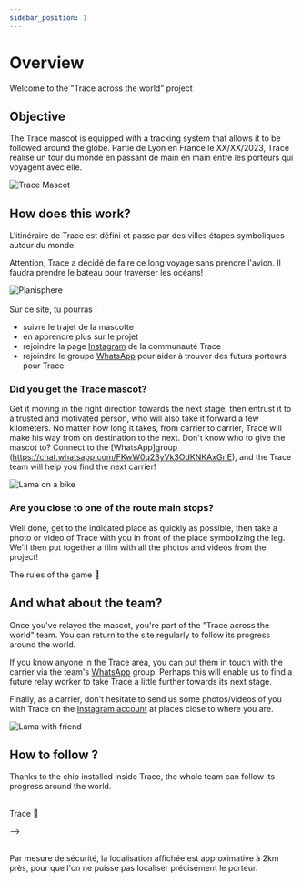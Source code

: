 ```yaml
---
sidebar_position: 1
---
```



# Overview

Welcome to the "Trace across the world" project

## Objective

The Trace mascot is equipped with a tracking system that allows it to be followed around the globe. Partie de Lyon en France le XX/XX/2023, Trace réalise un tour du monde en passant de main en main entre les porteurs qui voyagent avec elle.

<div style={{ display: "flex", justifyContent: "center" }}>
  <img src="/img/Mascotte/Resize/tracefullbodydetoure.svg" alt="Trace Mascot" />
</div>

## How does this work?

L'itinéraire de Trace est défini et passe par des villes étapes symboliques autour du monde.

Attention, Trace a décidé de faire ce long voyage sans prendre l'avion. Il faudra prendre le bateau pour traverser les océans!

<div style={{ display: "flex", justifyContent: "center" }}>
  <img src="/img/Mascotte/Resize/planisphere.svg" alt="Planisphere" />
</div>
<br/>
Sur ce site, tu pourras :

-   suivre le trajet de la mascotte
-   en apprendre plus sur le projet
-   rejoindre la page <a href="https://www.instagram.com/traceacrosstheworld/" target="_blank" rel="noopener noreferrer">Instagram</a> de la communauté Trace
-   rejoindre le groupe [WhatsApp](https://chat.whatsapp.com/FKwW0q23yVk3OdKNKAxGnE) pour aider à trouver des futurs porteurs pour Trace

### Did you get the Trace mascot?

Get it moving in the right direction towards the next stage, then entrust it to a trusted and motivated person, who will also take it forward a few kilometers.
No matter how long it takes, from carrier to carrier, Trace will make his way from on destination to the next.
Don't know who to give the mascot to? Connect to the [WhatsApp]group (https://chat.whatsapp.com/FKwW0q23yVk3OdKNKAxGnE), and the Trace team will help you find the next carrier!

<div style={{ display: "flex", justifyContent: "center" }}>
  <img src="/img/Mascotte/Resize/lama-on-a-bike.svg" alt="Lama on a bike" />
</div>

### Are you close to one of the route main stops?

Well done, get to the indicated place as quickly as possible, then take a photo or video of Trace with you in front of the place symbolizing the leg. We'll then put together a film with all the photos and videos from the project!

<div className="custom-container" style={{ display: "flex", justifyContent: "center" }}>
  <Link
    className="button button--secondary button--lg"
    style={{ width: "auto", textAlign: "center", backgroundColor: "#eaeaea"}}
    to="/docs/Rules">
    The rules of the game 📜
  </Link>
</div>

## And what about the team?

Once you've relayed the mascot, you're part of the "Trace across the world" team. You can return to the site regularly to follow its progress around the world.

If you know anyone in the Trace area, you can put them in touch with the carrier via the team's [WhatsApp](https://chat.whatsapp.com/FKwW0q23yVk3OdKNKAxGnE) group. Perhaps this will enable us to find a future relay worker to take Trace a little further towards its next stage.

Finally, as a carrier, don't hesitate to send us some photos/videos of you with Trace on the <a href="https://www.instagram.com/traceacrosstheworld/" target="_blank" rel="noopener noreferrer">Instagram account</a> at places close to where you are.

<div style={{ display: "flex", justifyContent: "center" }}>
  <img src="/img/Mascotte/Resize/lama-with-friends.svg" alt="Lama with friend" />
</div>

## How to follow ?

Thanks to the chip installed inside Trace, the whole team can follow its progress around the world.

<br/>

<div className="custom-container" style={{ display: "flex", justifyContent: "center" }}>
  <Link
    className="button button--secondary button--lg"
    style={{ width: "auto", textAlign: "center", backgroundColor: "#eaeaea"}}
    to="/docs/Itinerary">
    Trace 🧭
  </Link>
</div>

\-->

<br/>
Par mesure de sécurité, la localisation affichée est approximative à 2km près, pour que l'on ne puisse pas localiser précisément le porteur.
